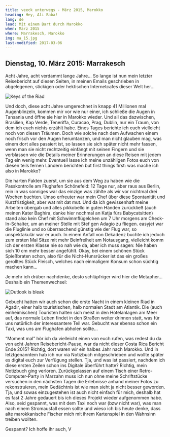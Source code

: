 ```yaml
---
title: veeck unterwegs - März 2015, Marokko
heading: Hey, Ali Baba!
lang: de
lead: Mit einem Bart durch Marokko
when: März 2015
where: Marrakesch, Marokko
img: ma_15.jpg
last-modified: 2017-03-06
---
```



## Dienstag, 10. März 2015: Marrakesch

Acht Jahre, acht verdammt lange Jahre... So lange ist nun mein letzter Reisebericht auf diesen Seiten,
in meinen Emails geschrieben in abgelegenen, stickigen oder hektischen Internetcafes dieser Welt her...

![Keys of the Riad](./ma_keys.jpg)

Und doch, diese acht Jahre umgerechnet in knapp 41 Millionen mal Augenblinzeln, kommen mir vor wie
nur einer, ich schließe die Augen in Tansania und öffne sie hier in Marokko wieder. Und all das
dazwischen, Brasilien, Kap Verde, Teneriffa, Curacao, Prag, Dublin, nur ein Traum, von dem ich
euch nichts erzählt habe. Eines Tages berichte ich euch vielleicht noch von diesen Träumen. Doch
wie solche nach dem Aufwachen einem noch frisch vor den Augen herumtanzen, und man nicht glauben mag,
was einem dort alles passiert ist, so lassen sie sich später nicht mehr fassen, wenn man sie nicht
rechtzeitig einfängt mit seinen Fingern und sie verblassen wie die Details meiner Erinnerungen an
diese Reisen mit jedem Tag ein wenig mehr. Eventuell lasse ich meine unzähligen Fotos euch von
diesen teils fernen Ländern berichten but first things first: was mache ich also in Marokko?

Die harten Fakten zuerst, um sie aus dem Weg zu haben wie die Passkontrolle am Flughafen Schönefeld:
12 Tage nur, aber raus aus Berlin, rein in was sonniges war das einzige was zählte als wir vor
nichtmal drei Wochen buchten. Umso erfreuter war mein Chef über diese Spontanität und
Kurzfristigkeit, aber wat mit dat mut. Und da ich gewissenhaft meine Arbeiten übergab und alles
pikkobello in guten Händen zurückließ (auch meinen Kater Baghira, danke hier nochmal an Katja fürs
Babycatsitten) stand also kein Chef mit Schwimmflügelchen um 7 Uhr morgens am Check-In-Schalter,
um an meiner Stelle mit Stef gen Adagio zu fliegen. easyjet war die Fluglinie und so überraschend
günstig wie der Flug war, so unspektakulär war er auch. In einem Anfall von Dekadenz buchte ich
jedoch zum ersten Mal Sitze mit mehr Beinfreiheit am Notausgang, vielleicht komm ich der ersten
Klasse nie so nah wie da, aber ich muss sagen: Nie haben sich 10 cm mehr besser angefühlt. Okay,
bei einem schönen Stück Spießbraten schon, also für die Nicht-Hunsrücker ist das ein großes gerolltes
Stück Fleisch, welches nach einmaligem Konsum schon süchtig machen kann...

Je mehr ich drüber nachdenke, desto schlüpfriger wird hier die Metapher... Deshalb ein Themenwechsel:

![Outlook is bleak](./ma_food.jpg)

Gebucht hatten wir auch schon die erste Nacht in einem kleinen Riad in Agadir, einer
halb touristischen, halb normalen Stadt am Atlantik. Die (auch einheimischen) Touristen halten
sich meist in den Hotelanlagen am Meer auf, das normale Leben findet in den Straßen weiter drinnen
statt, was für uns natürlich der interessantere Teil war. Gebucht war ebenso schon ein Taxi, was
uns am Flughafen abholen sollte...

“Moment mal” hör ich da vielleicht einen von euch rufen, was redest du da von acht Jahren Reisebericht-Pause,
war da nicht dieser Costa Rica Bericht Ende 2015? Richtig, dort waren wir ein halbes Jahr nach Marokko. Und
in letztgenanntem hab ich nur via Notizbuch mitgeschrieben und wollte später es digital euch zur Verfügung
stellen. Tja, und was ist passiert, nachdem ich diese ersten Zeilen schon ins Digitale überführt hatte?
Richtig, mein Notizbuch ging verloren. Zurückgelassen auf einem Tisch einer Retro-Computer-Party in Marzahn
muss ich nun ohne meine Schriftstücke versuchen in den nächsten Tagen die Erlebnisse anhand meiner Fotos
zu rekonstruieren, mein Gedächtnis ist wie man sieht ja nicht besser geworden. Tja, und sowas einzugestehen
ist auch nicht einfach für mich, deshalb hat es fast 2 Jahre gedauert bis ich dieses Projekt wieder
aufgenommen habe. Also, seid gespannt, was mit dem Taxi noch war (bzw nicht war), was man nach einem
Stromausfall essen sollte und wieso ich bis heute denke, dass alte marokkanische Fischer mich mit ihrem
Kartenspiel in den Wahnsinn treiben wollten.

Gespannt? Ich hoffe ihr auch, V
